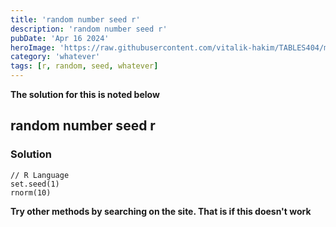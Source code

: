```yaml
---
title: 'random number seed r'
description: 'random number seed r'
pubDate: 'Apr 16 2024'
heroImage: 'https://raw.githubusercontent.com/vitalik-hakim/TABLES404/main/error_b/misc.png'
category: 'whatever'
tags: [r, random, seed, whatever]
---
```


**The solution for this is noted below**

## random number seed r

### Solution

```whatever
// R Language
set.seed(1)
rnorm(10)
```

**Try other methods by searching on the site. That is if this doesn't work**
